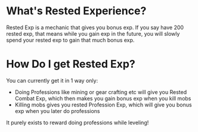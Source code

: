 
# What's Rested Experience?

Rested Exp is a mechanic that gives you bonus exp.
If you say have 200 rested exp, that means while you gain exp in the future, you will slowly spend your rested exp to gain that much bonus exp.

# How Do I get Rested Exp?

You can currently get it in 1 way only:
- Doing Professions like mining or gear crafting etc will give you Rested Combat Exp, which then makes you gain bonus exp when you kill mobs
- Killing mobs gives you rested Profession Exp, which will give you bonus exp when you later do professions

It purely exists to reward doing professions while leveling!